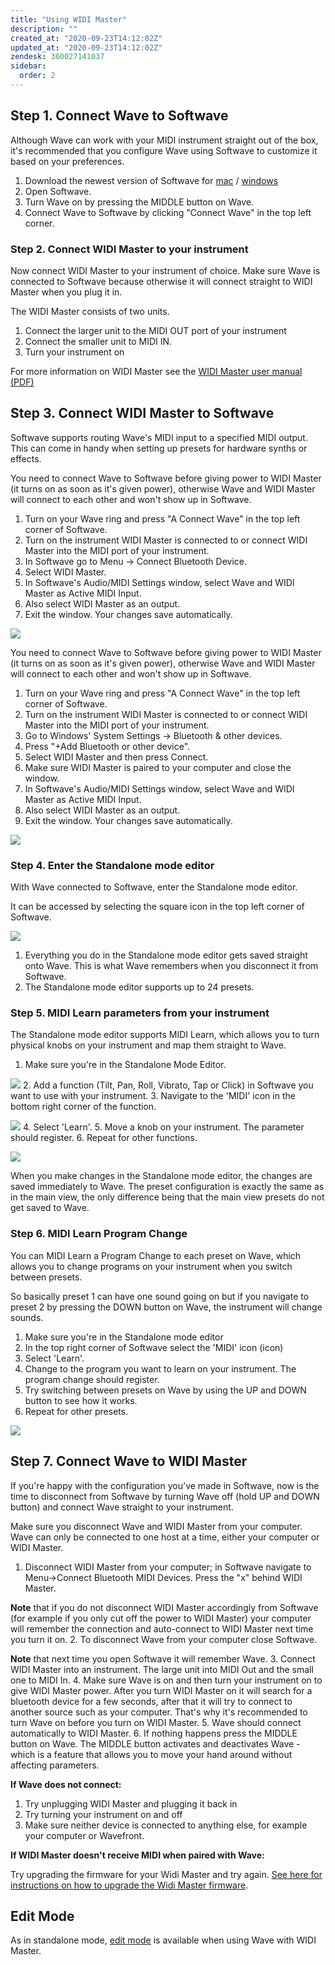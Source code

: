 ```yaml
---
title: "Using WIDI Master"
description: ""
created_at: "2020-09-23T14:12:02Z"
updated_at: "2020-09-23T14:12:02Z"
zendesk: 360027141037
sidebar:
  order: 2
---
```



<YouTube id="UrhpFpQ9i4I" />

## Step 1. Connect Wave to Softwave

Although Wave can work with your MIDI instrument straight out of the box, it's recommended that you configure Wave using Softwave to customize it based on your preferences.

1. Download the newest version of Softwave for [mac](https://github.com/genkiinstruments/releases/releases/download/softwave/Softwave_mac.zip) / [windows](https://github.com/genkiinstruments/releases/releases/download/softwave/Softwave_win.exe)
2. Open Softwave.
3. Turn Wave on by pressing the MIDDLE button on Wave.
4. Connect Wave to Softwave by clicking "Connect Wave" in the top left corner.

### Step 2. Connect WIDI Master to your instrument

Now connect WIDI Master to your instrument of choice. Make sure Wave is connected to Softwave because otherwise it will connect straight to WIDI Master when you plug it in.

The WIDI Master consists of two units.

1. Connect the larger unit to the MIDI OUT port of your instrument
2. Connect the smaller unit to MIDI IN.
3. Turn your instrument on

For more information on WIDI Master see the [WIDI Master user manual (PDF)](https://www.cme-pro.com/wp-content/uploads/20/src/WIDI-MASTER-Owners-manual_v04_en.pdf)

## Step 3. Connect WIDI Master to Softwave

Softwave supports routing Wave's MIDI input to a specified MIDI output. This can come in handy when setting up presets for hardware synths or effects.


<Tabs>
  <TabItem label="macOS">
You need to connect Wave to Softwave before giving power to WIDI Master (it turns on as soon as it's given power), otherwise Wave and WIDI Master will connect to each other and won't show up in Softwave.

1. Turn on your Wave ring and press "A Connect Wave" in the top left corner of Softwave.
2. Turn on the instrument WIDI Master is connected to or connect WIDI Master into the MIDI port of your instrument.
3. In Softwave go to Menu -&gt; Connect Bluetooth Device.
4. Select WIDI Master.
5. In Softwave's Audio/MIDI Settings window, select Wave and WIDI Master as Active MIDI Input.
6. Also select WIDI Master as an output.
7. Exit the window. Your changes save automatically.

![](../../../assets/images/article_360013655018_image_0.png)

  </TabItem>
  <TabItem label="Windows">
You need to connect Wave to Softwave before giving power to WIDI Master (it turns on as soon as it's given power), otherwise Wave and WIDI Master will connect to each other and won't show up in Softwave.

1. Turn on your Wave ring and press "A Connect Wave" in the top left corner of Softwave.
2. Turn on the instrument WIDI Master is connected to or connect WIDI Master into the MIDI port of your instrument.
3. Go to Windows' System Settings -&gt; Bluetooth &amp; other devices.
4. Press "+Add Bluetooth or other device".
5. Select WIDI Master and then press Connect.
6. Make sure WIDI Master is paired to your computer and close the window.
7. In Softwave's Audio/MIDI Settings window, select Wave and WIDI Master as Active MIDI Input.
8. Also select WIDI Master as an output.
9. Exit the window. Your changes save automatically.

![](../../../assets/images/article_360013655018_image_0.png)

  </TabItem>
</Tabs>

### Step 4. Enter the Standalone mode editor

With Wave connected to Softwave, enter the Standalone mode editor.

It can be accessed by selecting the square icon in the top left corner of Softwave.

![](../../../assets/images/article_360013555397_image_0.png)

1. Everything you do in the Standalone mode editor gets saved straight onto Wave. This is what Wave remembers when you disconnect it from Softwave.
2. The Standalone mode editor supports up to 24 presets.

### Step 5. MIDI Learn parameters from your instrument

The Standalone mode editor supports MIDI Learn, which allows you to turn physical knobs on your instrument and map them straight to Wave.

1. Make sure you're in the Standalone Mode Editor.

![](../../../assets/images/article_360013555437_image_0.png) 2. Add a function (Tilt, Pan, Roll, Vibrato, Tap or Click) in Softwave you want to use with your instrument. 3. Navigate to the 'MIDI' icon in the bottom right corner of the function. 

![](../../../assets/images/article_360013555437_image_1.png) 4. Select 'Learn'. 5. Move a knob on your instrument. The parameter should register. 6. Repeat for other functions.

![](../../../assets/images/article_360013555437_image_2.png)

When you make changes in the Standalone mode editor, the changes are saved immediately to Wave. The preset configuration is exactly the same as in the main view, the only difference being that the main view presets do not get saved to Wave.

### Step 6. MIDI Learn Program Change

You can MIDI Learn a Program Change to each preset on Wave, which allows you to change programs on your instrument when you switch between presets.

So basically preset 1 can have one sound going on but if you navigate to preset 2 by pressing the DOWN button on Wave, the instrument will change sounds.

1. Make sure you're in the Standalone mode editor
2. In the top right corner of Softwave select the 'MIDI' icon (icon)
3. Select 'Learn'.
4. Change to the program you want to learn on your instrument. The program change should register.
5. Try switching between presets on Wave by using the UP and DOWN button to see how it works.
6. Repeat for other presets.

![](../../../assets/images/article_360013555477_image_0.png)

## Step 7. Connect Wave to WIDI Master

If you're happy with the configuration you've made in Softwave, now is the time to disconnect from Softwave by turning Wave off (hold UP and DOWN button) and connect Wave straight to your instrument.

Make sure you disconnect Wave and WIDI Master from your computer. Wave can only be connected to one host at a time, either your computer or WIDI Master.

1. Disconnect WIDI Master from your computer; in Softwave navigate to Menu-&gt;Connect Bluetooth MIDI Devices. Press the "x" behind WIDI Master.

**Note** that if you do not disconnect WIDI Master accordingly from Softwave (for example if you only cut off the power to WIDI Master) your computer will remember the connection and auto-connect to WIDI Master next time you turn it on. 2. To disconnect Wave from your computer close Softwave.

**Note** that next time you open Softwave it will remember Wave. 3. Connect WIDI Master into an instrument. The large unit into MIDI Out and the small one to MIDI In. 4. Make sure Wave is on and then turn your instrument on to give WIDI Master power.
After you turn WIDI Master on it will search for a bluetooth device for a few seconds, after that it will try to connect to another source such as your computer. That's why it's recommended to turn Wave on before you turn on WIDI Master. 5. Wave should connect automatically to WIDI Master. 6. If nothing happens press the MIDDLE button on Wave. The MIDDLE button activates and deactivates Wave - which is a feature that allows you to move your hand around without affecting parameters.

**If Wave does not connect:**

1. Try unplugging WIDI Master and plugging it back in
2. Try turning your instrument on and off
3. Make sure neither device is connected to anything else, for example your computer or Wavefront.

**If WIDI Master doesn't receive MIDI when paired with Wave:**

Try upgrading the firmware for your Widi Master and try again. [See here for instructions on how to upgrade the Widi Master firmware](https://www.cme-pro.com/support/#firmware_section).

## Edit Mode

As in standalone mode, [edit mode](/wave-for-music/standalone-mode/edit-mode) is available when using Wave with WIDI Master.
